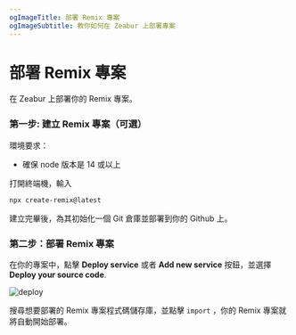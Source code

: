 ```yaml
---
ogImageTitle: 部署 Remix 專案
ogImageSubtitle: 教你如何在 Zeabur 上部署專案
---
```


# 部署 Remix 專案

在 Zeabur 上部署你的 Remix 專案。

### 第一步: 建立 Remix 專案（可選）

環境要求：

- 確保 node 版本是 14 或以上

打開終端機，輸入

```bash
npx create-remix@latest
```

建立完畢後，為其初始化一個 Git 倉庫並部署到你的 Github 上。

### 第二步：部署 Remix 專案

在你的專案中，點擊 **Deploy service** 或者 **Add new service** 按鈕，並選擇 **Deploy your source code**.

![deploy](/framework/deploy.png)

搜尋想要部署的 Remix 專案程式碼儲存庫，並點擊 `import` ，你的 Remix 專案就將自動開始部署。

